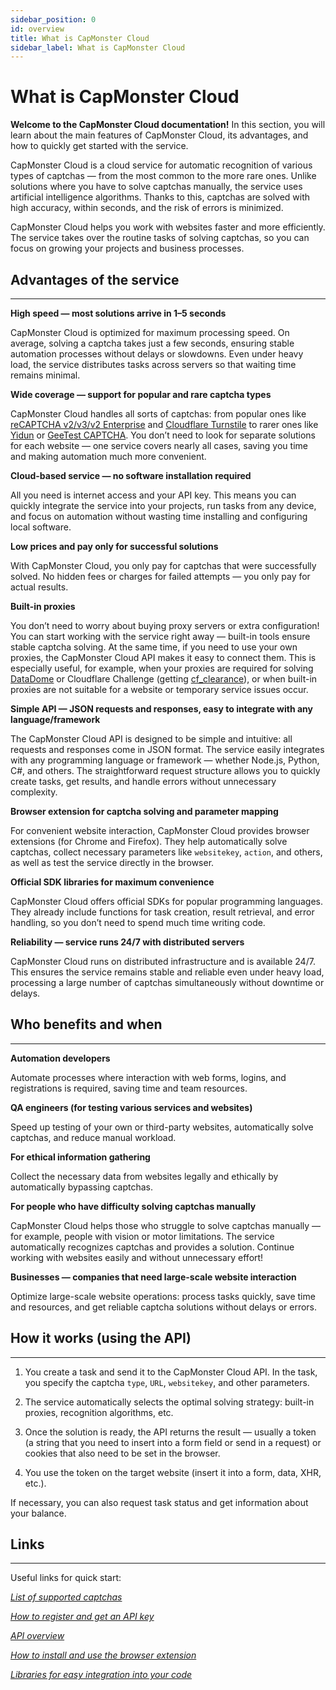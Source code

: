 ```yaml
---
sidebar_position: 0
id: overview
title: What is CapMonster Cloud
sidebar_label: What is CapMonster Cloud
---
```



<ArticleHead  slug="overview" />

# What is CapMonster Cloud

**Welcome to the CapMonster Cloud documentation!** 
In this section, you will learn about the main features of CapMonster Cloud, its advantages, and how to quickly get started with the service.

CapMonster Cloud is a cloud service for automatic recognition of various types of captchas — from the most common to the more rare ones. Unlike solutions where you have to solve captchas manually, the service uses artificial intelligence algorithms. Thanks to this, captchas are solved with high accuracy, within seconds, and the risk of errors is minimized.

CapMonster Cloud helps you work with websites faster and more efficiently. The service takes over the routine tasks of solving captchas, so you can focus on growing your projects and business processes.

## Advantages of the service
---
**High speed — most solutions arrive in 1–5 seconds**

CapMonster Cloud is optimized for maximum processing speed. On average, solving a captcha takes just a few seconds, ensuring stable automation processes without delays or slowdowns. Even under heavy load, the service distributes tasks across servers so that waiting time remains minimal.

**Wide coverage — support for popular and rare captcha types**

CapMonster Cloud handles all sorts of captchas: from popular ones like [reCAPTCHA v2](./../captchas/no-captcha-task)[/v3/](./../captchas/recaptcha-v3-task)[v2 Enterprise](./../captchas/recaptcha-v2-enterprise-task) and [Cloudflare Turnstile](./../captchas/turnstile-task) to rarer ones like [Yidun](./../captchas/yidun-task) or [GeeTest CAPTCHA](./../captchas/geetest-task). You don’t need to look for separate solutions for each website — one service covers nearly all cases, saving you time and making automation much more convenient.

**Cloud-based service — no software installation required**

All you need is internet access and your API key. This means you can quickly integrate the service into your projects, run tasks from any device, and focus on automation without wasting time installing and configuring local software.

**Low prices and pay only for successful solutions**  

With CapMonster Cloud, you only pay for captchas that were successfully solved. No hidden fees or charges for failed attempts — you only pay for actual results.

**Built-in proxies**  

You don’t need to worry about buying proxy servers or extra configuration! You can start working with the service right away — built-in tools ensure stable captcha solving. At the same time, if you need to use your own proxies, the CapMonster Cloud API makes it easy to connect them. This is especially useful, for example, when your proxies are required for solving [DataDome](./../captchas/datadome) or Cloudflare Challenge (getting [cf_clearance](./../captchas/turnstile-task#option-3-challenge-cf_clearance)), or when built-in proxies are not suitable for a website or temporary service issues occur.

**Simple API — JSON requests and responses, easy to integrate with any language/framework**

The CapMonster Cloud API is designed to be simple and intuitive: all requests and responses come in JSON format. The service easily integrates with any programming language or framework — whether Node.js, Python, C#, and others. The straightforward request structure allows you to quickly create tasks, get results, and handle errors without unnecessary complexity.
  
**Browser extension for captcha solving and parameter mapping**

For convenient website interaction, CapMonster Cloud provides browser extensions (for Chrome and Firefox). They help automatically solve captchas, collect necessary parameters like `websitekey`, `action`, and others, as well as test the service directly in the browser.
  
**Official SDK libraries for maximum convenience**

CapMonster Cloud offers official SDKs for popular programming languages. They already include functions for task creation, result retrieval, and error handling, so you don’t need to spend much time writing code.

**Reliability — service runs 24/7 with distributed servers**

CapMonster Cloud runs on distributed infrastructure and is available 24/7. This ensures the service remains stable and reliable even under heavy load, processing a large number of captchas simultaneously without downtime or delays.

## Who benefits and when
---
**Automation developers**

Automate processes where interaction with web forms, logins, and registrations is required, saving time and team resources.

**QA engineers (for testing various services and websites)**

Speed up testing of your own or third-party websites, automatically solve captchas, and reduce manual workload.

**For ethical information gathering**

Collect the necessary data from websites legally and ethically by automatically bypassing captchas.

**For people who have difficulty solving captchas manually**

CapMonster Cloud helps those who struggle to solve captchas manually — for example, people with vision or motor limitations. The service automatically recognizes captchas and provides a solution. Continue working with websites easily and without unnecessary effort!

**Businesses — companies that need large-scale website interaction**

Optimize large-scale website operations: process tasks quickly, save time and resources, and get reliable captcha solutions without delays or errors.

## How it works (using the API)
--- 
1. You create a task and send it to the CapMonster Cloud API. In the task, you specify the captcha `type`, `URL`, `websitekey`, and other parameters.

2. The service automatically selects the optimal solving strategy: built-in proxies, recognition algorithms, etc.

3. Once the solution is ready, the API returns the result — usually a token (a string that you need to insert into a form field or send in a request) or cookies that also need to be set in the browser.

4. You use the token on the target website (insert it into a form, data, XHR, etc.).

If necessary, you can also request task status and get information about your balance. 

## Links
---
Useful links for quick start:

[*List of supported captchas*](https://docs.capmonster.cloud/docs/captchas)

[*How to register and get an API key*](https://docs.capmonster.cloud/docs/getting-start)

[*API overview*](https://docs.capmonster.cloud/docs/category/api)

[*How to install and use the browser extension*](https://docs.capmonster.cloud/docs/extension)

[*Libraries for easy integration into your code*](https://docs.capmonster.cloud/docs/getting-start/#code-examples)
